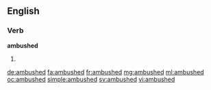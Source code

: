 ==English==

===Verb===
'''ambushed'''

# {{past of|ambush}}

[[de:ambushed]]
[[fa:ambushed]]
[[fr:ambushed]]
[[mg:ambushed]]
[[ml:ambushed]]
[[oc:ambushed]]
[[simple:ambushed]]
[[sv:ambushed]]
[[vi:ambushed]]
